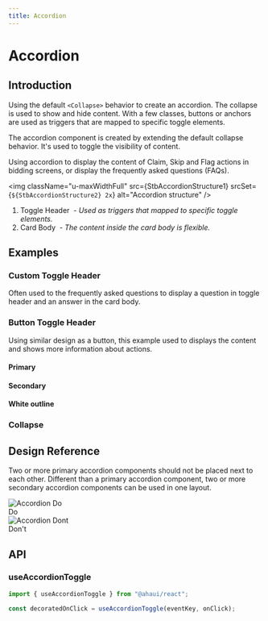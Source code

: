 ```yaml
---
title: Accordion
---
```







# Accordion

## Introduction

Using the default `<Collapse>` behavior to create an accordion. The collapse is used to show and hide content. With a few classes, buttons or anchors are used as triggers that are mapped to specific toggle elements.

The accordion component is created by extending the default collapse behavior. It's used to toggle the visibility of content.

Using accordion to display the content of Claim, Skip and Flag actions in bidding screens, or display the frequently asked questions (FAQs).

<img
  className="u-maxWidthFull"
  src={StbAccordionStructure1}
  srcSet={`${StbAccordionStructure2} 2x`}
  alt="Accordion structure"
/>
<ol className="u-paddingLeftLarge u-textGray u-marginTopTiny">
  <li>
    Toggle Header&nbsp;
    <i className="u-text200">
      - Used as triggers that mapped to specific toggle elements.
    </i>
  </li>
  <li>
    Card Body&nbsp;
    <i className="u-text200">- The content inside the card body is flexible.</i>
  </li>
</ol>

## Examples

### Custom Toggle Header

Often used to the frequently asked questions to display a question in toggle header and an answer in the card body.

<CodeView codeText={customToggle} />

### Button Toggle Header

Using similar design as a button, this example used to displays the content and shows more information about actions.

#### Primary

<CodeView codeText={togglePrimary} />

#### Secondary

<CodeView codeText={toggleSecondary} />

#### White outline

<CodeView codeText={toggleOutline} />

### Collapse

<CodeView codeText={exampleCollapse} />

## Design Reference

Two or more primary accordion components should not be placed next to each other. Different than a primary accordion component, two or more secondary accordion components can be used in one layout.

<div className="Grid u-marginBottomLarge">
  <div className="u-sizeFull md:u-size1of2">
    <img
      className="u-maxWidthFull"
      src={AccordionStructureDo1}
      srcSet={`${AccordionStructureDo2} 2x`}
      alt="Accordion Do"
    />
    <div className="u-borderBottom u-borderLarge u-borderPositive u-marginTopSmall" />
    <div className="u-textPositive">Do</div>
  </div>
  <div className="u-sizeFull md:u-size1of2">
    <img
      className="u-maxWidthFull"
      src={AccordionStructureDont1}
      srcSet={`${AccordionStructureDont2} 2x`}
      alt="Accordion Dont"
    />
    <div className="u-borderBottom u-borderLarge u-borderNegative u-marginTopSmall" />
    <div className="u-textNegative">Don't</div>
  </div>
</div>

## API

<ComponentApi name="Accordion" importName="Accordion" />

<ComponentApi name="AccordionCollapse" displayName="Accordion.Collapse" />

<ComponentApi name="AccordionToggle" displayName="Accordion.Toggle" />

### useAccordionToggle

```jsx
import { useAccordionToggle } from "@ahaui/react";

const decoratedOnClick = useAccordionToggle(eventKey, onClick);
```
